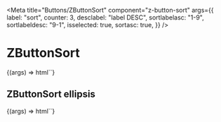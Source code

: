 
<Meta
  title="Buttons/ZButtonSort"
  component="z-button-sort"
  args={{
    label: "sort",
    counter: 3,
    desclabel: "label DESC",
    sortlabelasc: "1-9",
    sortlabeldesc: "9-1",
    isselected: true,
    sortasc: true,
  }}
/>

# ZButtonSort

<Canvas>
  <Story name="z-button-sort">
    {(args) => html`<z-button-sort
      label="${args.label}"
      counter="${args.counter}"
      desclabel="${args.desclabel}"
      sortlabelasc="${args.sortlabelasc}"
      sortlabeldesc="${args.sortlabeldesc}"
      isselected="${args.isselected}"
      sortasc="${args.sortasc}"
    ></z-button-sort>`}
  </Story>
</Canvas>

## ZButtonSort ellipsis

<Canvas>
  <Story
    name="z-button-sort ellipsis"
    args={{
      label: "Testo molto lungo lungo lungo lunghissimo lunghissimo lunghissimo ancora di più",
    }}
  >
    {(args) => html`<z-button-sort
      label="${args.label}"
      counter="${args.counter}"
      desclabel="${args.desclabel}"
      sortlabelasc="${args.sortlabelasc}"
      sortlabeldesc="${args.sortlabeldesc}"
      isselected="${args.isselected}"
      sortasc="${args.sortasc}"
    ></z-button-sort>`}
  </Story>
</Canvas>

<ArgsTable of="z-button-sort" />
